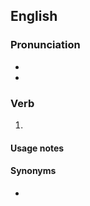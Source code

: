 ==English==

===Pronunciation===
* {{IPA|/ˈpɹuːvd/|lang=en}}
* {{audio|en-us-proved.ogg|Audio (US)|lang=en}}

===Verb===
{{head|en|verb form}}

# {{en-past of|prove}}

====Usage notes====
{{also|proven#Usage notes}}

====Synonyms====
* {{l|en|proven}} {{qualifier|proscribed}}